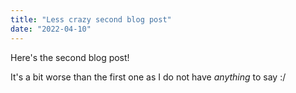 ```yaml
---
title: "Less crazy second blog post"
date: "2022-04-10"
---
```


Here's the second blog post! 

It's a bit worse than the first one as I do not have *anything* to say :/